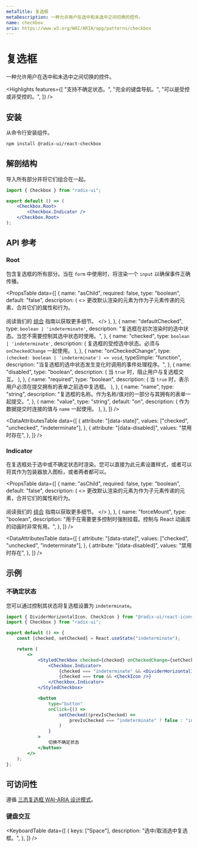 ```yaml
---
metaTitle: 复选框
metaDescription: 一种允许用户在选中和未选中之间切换的控件。
name: checkbox
aria: https://www.w3.org/WAI/ARIA/apg/patterns/checkbox
---
```


# 复选框

<Description>
	一种允许用户在选中和未选中之间切换的控件。
</Description>

<HeroContainer>
	<CheckboxDemo />
</HeroContainer>

<HeroCodeBlock folder="Checkbox" />

<Highlights
	features={[
		"支持不确定状态。",
		"完全的键盘导航。",
		"可以是受控或非受控的。",
	]}
/>

## 安装

从命令行安装组件。

```bash
npm install @radix-ui/react-checkbox
```

## 解剖结构

导入所有部分并将它们组合在一起。

```jsx
import { Checkbox } from "radix-ui";

export default () => (
	<Checkbox.Root>
		<Checkbox.Indicator />
	</Checkbox.Root>
);
```

## API 参考

### Root

包含复选框的所有部分。当在 `form` 中使用时，将渲染一个 `input` 以确保事件正确传播。

<PropsTable
	data={[
		{
			name: "asChild",
			required: false,
			type: "boolean",
			default: "false",
			description: (
				<>
					更改默认渲染的元素为作为子元素传递的元素，合并它们的属性和行为。
					<br />
					<br />
					阅读我们的 <a href="../guides/composition">组合</a> 指南以获取更多细节。
				</>
			),
		},
		{
			name: "defaultChecked",
			type: `boolean | 'indeterminate'`,
			description:
				"复选框在初次渲染时的选中状态。当您不需要控制其选中状态时使用。",
		},
		{
			name: "checked",
			type: `boolean | 'indeterminate'`,
			description: (
				<span>
					复选框的受控选中状态。必须与 <Code>onCheckedChange</Code> 一起使用。
				</span>
			),
		},
		{
			name: "onCheckedChange",
			type: `(checked: boolean | 'indeterminate') => void`,
			typeSimple: "function",
			description:
				"当复选框的选中状态发生变化时调用的事件处理程序。",
		},
		{
			name: "disabled",
			type: "boolean",
			description: (
				<span>
					当 <Code>true</Code> 时，阻止用户与复选框交互。
				</span>
			),
		},
		{
			name: "required",
			type: "boolean",
			description: (
				<span>
					当 <Code>true</Code> 时，表示用户必须在提交拥有的表单之前选中复选框。
				</span>
			),
		},
		{
			name: "name",
			type: "string",
			description:
				"复选框的名称。作为名称/值对的一部分与其拥有的表单一起提交。",
		},
		{
			name: "value",
			type: "string",
			default: "on",
			description: (
				<span>
					作为数据提交时连接的值与 <Code>name</Code> 一起使用。
				</span>
			),
		},
	]}
/>

<DataAttributesTable
	data={[
		{
			attribute: "[data-state]",
			values: ["checked", "unchecked", "indeterminate"],
		},
		{
			attribute: "[data-disabled]",
			values: "禁用时存在",
		},
	]}
/>

### Indicator

在复选框处于选中或不确定状态时渲染。您可以直接为此元素设置样式，或者可以将其作为包装器放入图标，或者两者都可以。

<PropsTable
	data={[
		{
			name: "asChild",
			required: false,
			type: "boolean",
			default: "false",
			description: (
				<>
					更改默认渲染的元素为作为子元素传递的元素，合并它们的属性和行为。
					<br />
					<br />
					阅读我们的 <a href="../guides/composition">组合</a> 指南以获取更多细节。
				</>
			),
		},
		{
			name: "forceMount",
			type: "boolean",
			description:
				"用于在需要更多控制时强制挂载。控制与 React 动画库的动画时非常有用。",
		},
	]}
/>

<DataAttributesTable
	data={[
		{
			attribute: "[data-state]",
			values: ["checked", "unchecked", "indeterminate"],
		},
		{
			attribute: "[data-disabled]",
			values: "禁用时存在",
		},
	]}
/>

## 示例

### 不确定状态

您可以通过控制其状态将复选框设置为 `indeterminate`。

```jsx line=5,9-14,16
import { DividerHorizontalIcon, CheckIcon } from "@radix-ui/react-icons";
import { Checkbox } from "radix-ui";

export default () => {
	const [checked, setChecked] = React.useState("indeterminate");

	return (
		<>
			<StyledCheckbox checked={checked} onCheckedChange={setChecked}>
				<Checkbox.Indicator>
					{checked === "indeterminate" && <DividerHorizontalIcon />}
					{checked === true && <CheckIcon />}
				</Checkbox.Indicator>
			</StyledCheckbox>

			<button
				type="button"
				onClick={() =>
					setChecked((prevIsChecked) =>
						prevIsChecked === "indeterminate" ? false : "indeterminate",
					)
				}
			>
				切换不确定状态
			</button>
		</>
	);
};
```

## 可访问性

遵循 [三态复选框 WAI-ARIA 设计模式](https://www.w3.org/WAI/ARIA/apg/patterns/checkbox)。

### 键盘交互

<KeyboardTable
	data={[
		{
			keys: ["Space"],
			description: "选中/取消选中复选框。",
		},
	]}
/>